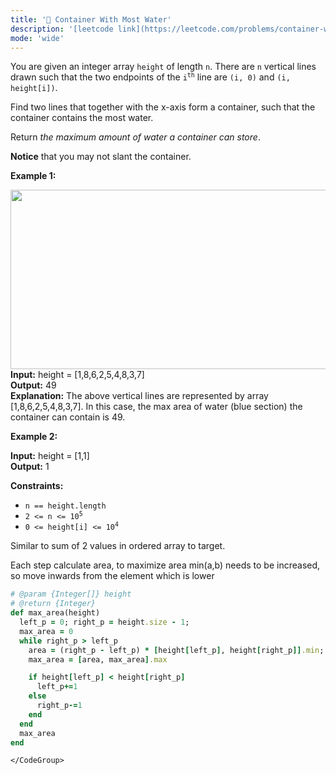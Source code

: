 ```yaml
---
title: '🧀 Container With Most Water'
description: '[leetcode link](https://leetcode.com/problems/container-with-most-water/description/)'
mode: 'wide'
---
```

<Tabs>
  <Tab title="Question" icon="circle-question" iconType="regular">
    <Card>
      <p>You are given an integer array <code>height</code> of length <code>n</code>. There are <code>n</code> vertical lines drawn such that the two endpoints of the <code>i<sup>th</sup></code> line are <code>(i, 0)</code> and <code>(i, height[i])</code>.</p>  <p>Find two lines that together with the x-axis form a container, such that the container contains the most water.</p>  <p>Return <em>the maximum amount of water a container can store</em>.</p>  <p><strong>Notice</strong> that you may not slant the container.</p>   <p><strong class="example">Example 1:</strong></p> <img alt="" src="https://s3-lc-upload.s3.amazonaws.com/uploads/2018/07/17/question_11.jpg" style="width: 600px; height: 287px;" />  <strong>Input:</strong> height = [1,8,6,2,5,4,8,3,7] <br/> <strong>Output:</strong> 49 <br/> <strong>Explanation:</strong> The above vertical lines are represented by array [1,8,6,2,5,4,8,3,7]. In this case, the max area of water (blue section) the container can contain is 49.   <p><strong class="example">Example 2:</strong></p>   <strong>Input:</strong> height = [1,1] <br/> <strong>Output:</strong> 1    <p><strong>Constraints:</strong></p>  <ul>  <li><code>n == height.length</code></li>  <li><code>2 &lt;= n &lt;= 10<sup>5</sup></code></li>  <li><code>0 &lt;= height[i] &lt;= 10<sup>4</sup></code></li> </ul> 
    </Card>
  </Tab>
  <Tab title="Solution" icon="lightbulb" iconType="regular" >
    <Card>
      Similar to sum of 2 values in ordered array to target.

Each step calculate area, to maximize area min(a,b) needs to be increased, so move inwards from the element which is lower
    </Card>
  <Expandable title="code">
    <CodeGroup dropdown>
```ruby title="Container With Most Water" lines
# @param {Integer[]} height
# @return {Integer}
def max_area(height)
  left_p = 0; right_p = height.size - 1;
  max_area = 0
  while right_p > left_p
    area = (right_p - left_p) * [height[left_p], height[right_p]].min;
    max_area = [area, max_area].max

    if height[left_p] < height[right_p]
      left_p+=1
    else
      right_p-=1
    end
  end
  max_area
end
```
    </CodeGroup>
  </Expandable>
  </Tab>
</Tabs>